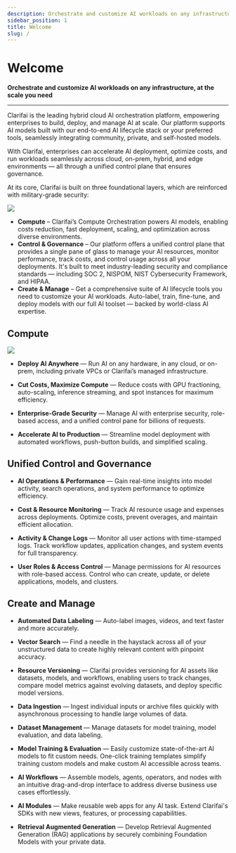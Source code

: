 ```yaml
---
description: Orchestrate and customize AI workloads on any infrastructure, at the scale you need
sidebar_position: 1
title: Welcome
slug: /
---
```


<Head>  
  <meta name="google-site-verification" content="KOB12UhhFU3dC5xrifk5b20EeiCVWjmElZfZynpITtg" />
</Head>

# Welcome

**Orchestrate and customize AI workloads on any infrastructure, at the scale you need**
<hr />

Clarifai is the leading hybrid cloud AI orchestration platform, empowering enterprises to build, deploy, and manage AI at scale. Our platform supports AI models built with our end-to-end AI lifecycle stack or your preferred tools, seamlessly integrating community, private, and self-hosted models.

With Clarifai, enterprises can accelerate AI deployment, optimize costs, and run workloads seamlessly across cloud, on-prem, hybrid, and edge environments — all through a unified control plane that ensures governance.

At its core, Clarifai is built on three foundational layers, which are reinforced with military-grade security:

![](/img/others/homepage1.png)

-	**Compute** – Clarifai’s Compute Orchestration powers AI models, enabling costs reduction, fast deployment, scaling, and optimization across diverse environments.
- **Control & Governance** – Our platform offers a unified control plane that provides a single pane of glass to manage your AI resources, monitor performance, track costs, and control usage across all your deployments. It's built to meet industry-leading security and compliance standards — including SOC 2, NISPOM, NIST Cybersecurity Framework, and HIPAA.
- **Create & Manage** – Get a comprehensive suite of AI lifecycle tools you need to customize your AI workloads. Auto-label, train, fine-tune, and deploy models with our full AI toolset — backed by world-class AI expertise.

## Compute

![](/img/others/homepage2.png)

- **Deploy AI Anywhere** — Run AI on any hardware, in any cloud, or on-prem, including private VPCs or Clarifai’s managed infrastructure.

- **Cut Costs, Maximize Compute** — Reduce costs with GPU fractioning, auto-scaling, inference streaming, and spot instances for maximum efficiency.

- **Enterprise-Grade Security** — Manage AI with enterprise security, role-based access, and a unified control pane for billions of requests.

- **Accelerate AI to Production** — Streamline model deployment with automated workflows, push-button builds, and simplified scaling.

## Unified Control and Governance

- **AI Operations & Performance** — Gain real-time insights into model activity, search operations, and system performance to optimize efficiency.

- **Cost & Resource Monitoring** — Track AI resource usage and expenses across deployments. Optimize costs, prevent overages, and maintain efficient allocation.

- **Activity & Change Logs** — Monitor all user actions with time-stamped logs. Track workflow updates, application changes, and system events for full transparency.

- **User Roles & Access Control** — Manage permissions for AI resources with role-based access. Control who can create, update, or delete applications, models, and clusters.

## Create and Manage

- **Automated Data Labeling** — Auto-label images, videos, and text faster and more accurately. 

- **Vector Search** — Find a needle in the haystack across all of your unstructured data to create highly relevant content with pinpoint accuracy.

- **Resource Versioning** — Clarifai provides versioning for AI assets like datasets, models, and workflows, enabling users to track changes, compare model metrics against evolving datasets, and deploy specific model versions.

- **Data Ingestion** — Ingest individual inputs or archive files quickly with asynchronous processing to handle large volumes of data.

- **Dataset Management** — Manage datasets for model training, model  evaluation, and data labeling. 

- **Model Training & Evaluation** — Easily customize state-of-the-art AI models to fit custom needs. One-click training templates simplify training custom models and make custom AI accessible across teams.

- **AI Workflows** — Assemble models, agents, operators, and nodes with an intuitive drag-and-drop interface to address diverse business use cases effortlessly.

- **AI Modules** — Make reusable web apps for any AI task. Extend Clarifai's SDKs with new views, features,  or processing capabilities.

- **Retrieval Augmented Generation** — Develop Retrieval Augmented Generation (RAG) applications by securely combining Foundation Models with your private data. 

